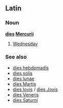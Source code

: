 ==Latin==
===Noun===
'''[[dies]] [[Mercurii]]'''
# [[Wednesday]]
===See also===
*[[dies hebdomadis]]
*[[dies solis]]
*[[dies lunae]]
*[[dies Martis]]
*[[dies Iovis]] / [[dies Jovis]]
*[[dies Veneris]]
*[[dies Saturni]]